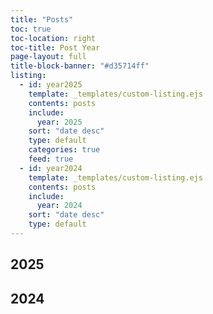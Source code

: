 ```yaml
---
title: "Posts"
toc: true
toc-location: right
toc-title: Post Year
page-layout: full
title-block-banner: "#d35714ff"
listing:
  - id: year2025
    template: _templates/custom-listing.ejs
    contents: posts
    include:
      year: 2025
    sort: "date desc"
    type: default
    categories: true
    feed: true
  - id: year2024
    template: _templates/custom-listing.ejs
    contents: posts
    include:
      year: 2024
    sort: "date desc"
    type: default
---
```




## 2025

::: {#year2025}
:::

## 2024

::: {#year2024}
:::